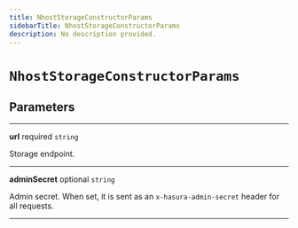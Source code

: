 ```yaml
---
title: NhostStorageConstructorParams
sidebarTitle: NhostStorageConstructorParams
description: No description provided.
---
```


# `NhostStorageConstructorParams`

## Parameters

---

**<span className="parameter-name">url</span>** <span className="optional-status">required</span> <code>string</code>

Storage endpoint.

---

**<span className="parameter-name">adminSecret</span>** <span className="optional-status">optional</span> <code>string</code>

Admin secret. When set, it is sent as an `x-hasura-admin-secret` header for all requests.

---
